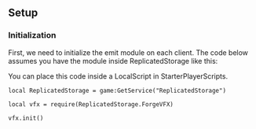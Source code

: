 
## Setup
### Initialization

First, we need to initialize the emit module on each client. The code below assumes you have the module inside ReplicatedStorage like this:

<Tree title="Module Setup" className="mt-4">
  <Node open type="ReplicatedStorage">
    <Node type="ModuleScript" name="ForgeVFX"/>
  </Node>
</Tree>

You can place this code inside a LocalScript in StarterPlayerScripts.

```luau filename="forge_init.client.luau"
local ReplicatedStorage = game:GetService("ReplicatedStorage")

local vfx = require(ReplicatedStorage.ForgeVFX)

vfx.init()
```
